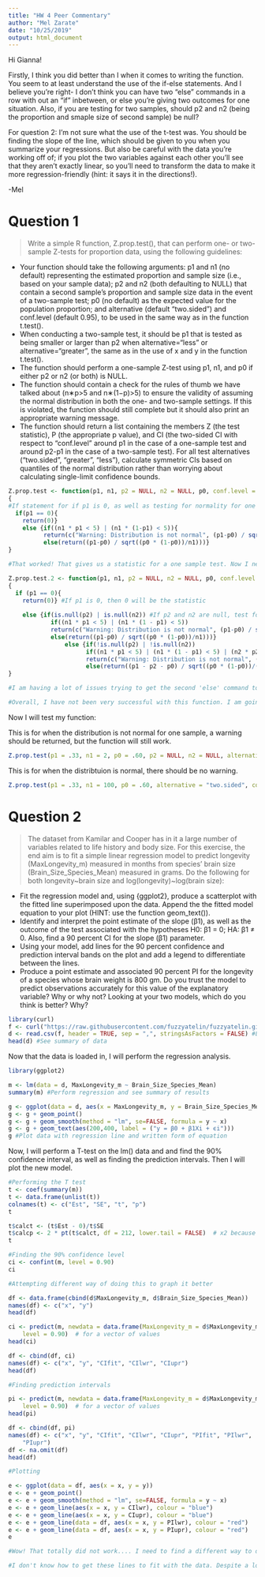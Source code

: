 ```yaml
---
title: "HW 4 Peer Commentary"
author: "Mel Zarate"
date: "10/25/2019"
output: html_document
---
```


Hi Gianna! 

Firstly, I think you did better than I when it comes to writing the function. You seem to at least understand the use of the if-else statements. And I believe you're right- I don't think you can have two "else" commands in a row with out an "if" inbetween, or else you're giving two outcomes for one situation. Also, if you are testing for two samples, should p2 and n2 (being the proportion and smaple size of second sample) be null? 

For question 2: I'm not sure what the use of the t-test was. You should be finding the slope of the line, which should be given to you when you summarize your regressions. But also be careful with the data you're working off of; if you plot the two variables against each other you'll see that they aren't exactly linear, so you'll need to transform the data to make it more regression-friendly (hint: it says it in the directions!). 

-Mel 

# Question 1

> Write a simple R function, Z.prop.test(), that can perform one- or two-sample Z-tests for proportion data, using the following guidelines:

* Your function should take the following arguments: p1 and n1 (no default) representing the estimated proportion and sample size (i.e., based on your sample data); p2 and n2 (both defaulting to NULL) that contain a second sample’s proportion and sample size data in the event of a two-sample test; p0 (no default) as the expected value for the population proportion; and alternative (default “two.sided”) and conf.level (default 0.95), to be used in the same way as in the function t.test().
* When conducting a two-sample test, it should be p1 that is tested as being smaller or larger than p2 when alternative=“less” or alternative=“greater”, the same as in the use of x and y in the function t.test().
* The function should perform a one-sample Z-test using p1, n1, and p0 if either p2 or n2 (or both) is NULL.
* The function should contain a check for the rules of thumb we have talked about (n∗p>5 and n∗(1−p)>5) to ensure the validity of assuming the normal distribution in both the one- and two-sample settings. If this is violated, the function should still complete but it should also print an appropriate warning message.
* The function should return a list containing the members Z (the test statistic), P (the appropriate p value), and CI (the two-sided CI with respect to “conf.level” around p1 in the case of a one-sample test and around p2-p1 in the case of a two-sample test). For all test alternatives (“two.sided”, “greater”, “less”), calculate symmetric CIs based on quantiles of the normal distribution rather than worrying about calculating single-limit confidence bounds.

```r
Z.prop.test <- function(p1, n1, p2 = NULL, n2 = NULL, p0, conf.level = 0.95, alternative = "two.sided")
{
#If statement for if p1 is 0, as well as testing for normality for one sample tests
  if(p1 == 0){
    return(0)}
    else {if((n1 * p1 < 5) | (n1 * (1-p1) < 5)){
          return(c("Warning: Distribution is not normal", (p1-p0) / sqrt((p0 * (1-p0))/n1)))}
          else(return((p1-p0) / sqrt((p0 * (1-p0))/n1)))}
}

#That worked! That gives us a statistic for a one sample test. Now I need to try to make it work for both one sample and two samples.

Z.prop.test.2 <- function(p1, n1, p2 = NULL, n2 = NULL, p0, conf.level = 0.95, alternative = "two.sided")
{
  if (p1 == 0){
    return(0)} #If p1 is 0, then 0 will be the statistic 
  
    else {if(is.null(p2) | is.null(n2)) #If p2 and n2 are null, test for the normal distribution of the one sample, and if normal, perform test
            if((n1 * p1 < 5) | (n1 * (1 - p1) < 5))
            return(c("Warning: Distribution is not normal", (p1-p0) / sqrt((p0 * (1-p0))/n1)))
            else(return((p1-p0) / sqrt((p0 * (1-p0))/n1)))} 
                else {if(!is.null(p2) | !is.null(n2))
                      if((n1 * p1 < 5) | (n1 * (1 - p1) < 5) | (n2 * p2 < 5) | (n2 * (1 - p2) < 5))
                      return(c("Warning: Distribution is not normal", (p1 - p2 - p0) / sqrt((p0 * (1-p0))/((1 / n1) + (1 / n2)))))   
                      else(return((p1 - p2 - p0) / sqrt((p0 * (1-p0))/((1 / n1) + (1 / n2)))))}     
}   

#I am having a lot of issues trying to get the second 'else' command to work. Is it possible to have two 'else' commands in a row without an 'if' statement in between them????

#Overall, I have not been very successful with this function. I am going to upload for original due time, but will work on this more and try to figure this out by Friday morning/afternoon.
```

Now I will test my function:

This is for when the distribution is not normal for one sample, a warning should be returned, but the function will still work.
```r
Z.prop.test(p1 = .33, n1 = 2, p0 = .60, p2 = NULL, n2 = NULL, alternative = "two.sided", conf.level = 0.95)
```

This is for when the distribtuion is normal, there should be no warning.
```r
Z.prop.test(p1 = .33, n1 = 100, p0 = .60, alternative = "two.sided", conf.level = 0.95)
```

# Question 2

> The dataset from Kamilar and Cooper has in it a large number of variables related to life history and body size. For this exercise, the end aim is to fit a simple linear regression model to predict longevity (MaxLongevity_m) measured in months from species’ brain size (Brain_Size_Species_Mean) measured in grams. Do the following for both longevity~brain size and log(longevity)~log(brain size):

* Fit the regression model and, using {ggplot2}, produce a scatterplot with the fitted line superimposed upon the data. Append the the fitted model equation to your plot (HINT: use the function geom_text()).
* Identify and interpret the point estimate of the slope (β1), as well as the outcome of the test associated with the hypotheses H0: β1 = 0; HA: β1 ≠ 0. Also, find a 90 percent CI for the slope (β1) parameter.
* Using your model, add lines for the 90 percent confidence and prediction interval bands on the plot and add a legend to differentiate between the lines.
* Produce a point estimate and associated 90 percent PI for the longevity of a species whose brain weight is 800 gm. Do you trust the model to predict observations accurately for this value of the explanatory variable? Why or why not?
Looking at your two models, which do you think is better? Why?

```r
library(curl)
f <- curl("https://raw.githubusercontent.com/fuzzyatelin/fuzzyatelin.github.io/master/AN597_Fall19/KamilarAndCooperData.csv")
d <- read.csv(f, header = TRUE, sep = ",", stringsAsFactors = FALSE) #Load in our data
head(d) #See summary of data
```

Now that the data is loaded in, I will perform the regression analysis.

```r
library(ggplot2)

m <- lm(data = d, MaxLongevity_m ~ Brain_Size_Species_Mean)
summary(m) #Perform regression and see summary of results

g <- ggplot(data = d, aes(x = MaxLongevity_m, y = Brain_Size_Species_Mean))
g <- g + geom_point() 
g <- g + geom_smooth(method = "lm", se=FALSE, formula = y ~ x)
g <- g + geom_text(aes(200,400, label = ("y = β0 + β1Xi + ϵi"))) 
g #Plot data with regression line and written form of equation
```

Now, I will perform a T-test on the lm() data and and find the 90% confidence interval, as well as finding the prediction intervals. Then I will plot the new model.

```r
#Performing the T test
t <- coef(summary(m))
t <- data.frame(unlist(t))
colnames(t) <- c("Est", "SE", "t", "p")
t

t$calct <- (t$Est - 0)/t$SE
t$calcp <- 2 * pt(t$calct, df = 212, lower.tail = FALSE)  # x2 because it is 2-tailed test
t

#Finding the 90% confidence level
ci <- confint(m, level = 0.90) 
ci

#Attempting different way of doing this to graph it better

df <- data.frame(cbind(d$MaxLongevity_m, d$Brain_Size_Species_Mean))
names(df) <- c("x", "y")
head(df)

ci <- predict(m, newdata = data.frame(MaxLongevity_m = d$MaxLongevity_m, Brain_Size_Species_Mean = d$Brain_Size_Species_Mean), interval = "confidence", 
    level = 0.90)  # for a vector of values
head(ci)

df <- cbind(df, ci)
names(df) <- c("x", "y", "CIfit", "CIlwr", "CIupr")
head(df)

#Finding prediction intervals

pi <- predict(m, newdata = data.frame(MaxLongevity_m = d$MaxLongevity_m, Brain_Size_Species_Mean = d$Brain_Size_Species_Mean), interval = "prediction", 
    level = 0.90)  # for a vector of values
head(pi)

df <- cbind(df, pi)
names(df) <- c("x", "y", "CIfit", "CIlwr", "CIupr", "PIfit", "PIlwr", 
    "PIupr")
df <- na.omit(df)
head(df)

#Plotting

e <- ggplot(data = df, aes(x = x, y = y))
e <- e + geom_point()
e <- e + geom_smooth(method = "lm", se=FALSE, formula = y ~ x)
e <- e + geom_line(aes(x = x, y = CIlwr), colour = "blue")
e <- e + geom_line(aes(x = x, y = CIupr), colour = "blue")
e <- e + geom_line(data = df, aes(x = x, y = PIlwr), colour = "red")
e <- e + geom_line(data = df, aes(x = x, y = PIupr), colour = "red")
e

#Wow! That totally did not work.... I need to find a different way to do this

#I don't know how to get these lines to fit with the data. Despite a lot of research and a deep look into the modules I am getting constantly stuck. I will wait for peer review for help.
```




